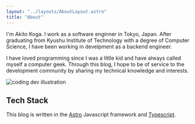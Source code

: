 ```yaml
---
layout: "../layouts/AboutLayout.astro"
title: "About"
---
```



I'm Akito Koga. I work as a software enginner in Tokyo, Japan.
After graduating from Kyushu Institute of Technology with a degree of Computer Science, I have been working in develpment as a backend engineer.

I have loved programming since I was a little kid and have always called myself a computer geek.
Through this blog, I hope to be of service to the development community by sharing my technical knowledge and interests.

<div>
  <img
    src="/assets/dev.svg"
    class="sm:w-1/2 mx-auto"
    alt="coding dev illustration"
  />
</div>

## Tech Stack

This blog is written in the [Astro](https://astro.build/) Javascript framework and [Typescript](https://www.typescriptlang.org/).

<SkillSet />
